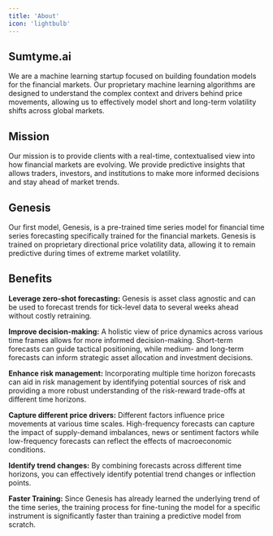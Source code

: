 ---
title: 'About'
icon: 'lightbulb'
---

## Sumtyme.ai

We are a machine learning startup focused on building foundation models for the financial markets. Our proprietary machine learning algorithms are designed to understand the complex context and drivers behind price movements, allowing us to effectively model short and long-term volatility shifts across global markets. 

## Mission

Our mission is to provide clients with a real-time, contextualised view into how financial markets are evolving. We provide predictive insights that allows traders, investors, and institutions to make more informed decisions and stay ahead of market trends. 

## Genesis

Our first model, Genesis, is a pre-trained time series model for financial time series forecasting specifically trained for the financial markets. Genesis is trained on proprietary directional price volatility data, allowing it to remain predictive during times of extreme market volatility. 



## Benefits

**Leverage zero-shot forecasting:** Genesis is asset class agnostic and can be used to forecast trends for tick-level data to several weeks ahead without costly retraining.

**Improve decision-making:** A holistic view of price dynamics across various time frames allows for more informed decision-making. Short-term forecasts can guide tactical positioning, while medium- and long-term forecasts can inform strategic asset allocation and investment decisions.

**Enhance risk management:** Incorporating multiple time horizon forecasts can aid in risk management by identifying potential sources of risk and providing a more robust understanding of the risk-reward trade-offs at different time horizons.

**Capture different price drivers:** Different factors influence price movements at various time scales. High-frequency forecasts can capture the impact of supply-demand imbalances, news or sentiment factors while low-frequency forecasts can reflect the effects of macroeconomic conditions. 

**Identify trend changes:** By combining forecasts across different time horizons, you can effectively identify potential trend changes or inflection points.

**Faster Training:** Since Genesis has already learned the underlying trend of the time series, the training process for fine-tuning the model for a specific instrument is significantly faster than training a predictive model from scratch. 
